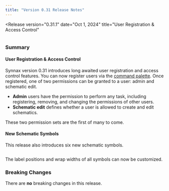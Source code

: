 ```yaml
---
title: "Version 0.31 Release Notes"
---
```



<Release 
    version="0.31.1" 
    date="Oct 1, 2024" 
    title="User Registration & Access Control"
>

<Diagram preview>
  <Image client:only="react" id="releases/0-31-0/thumbnail" />
</Diagram>

### Summary

#### User Registration & Access Control

Synnax version 0.31 introduces long awaited user registration and access control features.
You can now register users via the [command palette](/reference/console/ui-overview#search-and-command-palette).
Once registered, one of two permissions can be granted to a user: admin and schematic edit.

- **Admin** users have the permission to perform any task, including registering, removing,
  and changing the permissions of other users.
- **Schematic edit** defines whether a user is allowed to create and edit schematics.

These two permission sets are the first of many to come.

#### New Schematic Symbols

This release also introduces six new schematic symbols.

<Image client:only="react" id="releases/0-31-0/new-symbols" />

The label positions and wrap widths of all symbols can now be customized.

### Breaking Changes

There are **no** breaking changes in this release.

</Release>
